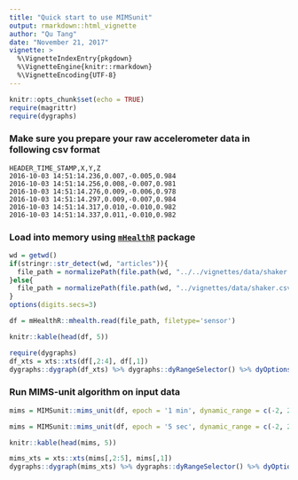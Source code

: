 ```yaml
---
title: "Quick start to use MIMSunit"
output: rmarkdown::html_vignette
author: "Qu Tang"
date: "November 21, 2017"
vignette: >
  %\VignetteIndexEntry{pkgdown}
  %\VignetteEngine{knitr::rmarkdown}
  %\VignetteEncoding{UTF-8}
---
```


```r
knitr::opts_chunk$set(echo = TRUE)
require(magrittr)
require(dygraphs)
```

### Make sure you prepare your raw accelerometer data in following csv format

```
HEADER_TIME_STAMP,X,Y,Z
2016-10-03 14:51:14.236,0.007,-0.005,0.984
2016-10-03 14:51:14.256,0.008,-0.007,0.981
2016-10-03 14:51:14.276,0.009,-0.006,0.978
2016-10-03 14:51:14.297,0.009,-0.007,0.984
2016-10-03 14:51:14.317,0.010,-0.010,0.982
2016-10-03 14:51:14.337,0.011,-0.010,0.982
```

### Load into memory using [`mHealthR`](https://qutang.github.io/mHealthR/) package

```r
wd = getwd()
if(stringr::str_detect(wd, "articles")){
  file_path = normalizePath(file.path(wd, "../../vignettes/data/shaker.csv"))
}else{
  file_path = normalizePath(file.path(wd, "../vignettes/data/shaker.csv"))
}
options(digits.secs=3)
```

```r
df = mHealthR::mhealth.read(file_path, filetype='sensor')
```

```r
knitr::kable(head(df, 5))
```

```r
require(dygraphs)
df_xts = xts::xts(df[,2:4], df[,1])
dygraphs::dygraph(df_xts) %>% dygraphs::dyRangeSelector() %>% dyOptions(colors = RColorBrewer::brewer.pal(3, "Set2")) %>% dyLegend(width = 400)
```

### Run MIMS-unit algorithm on input data

```r
mims = MIMSunit::mims_unit(df, epoch = '1 min', dynamic_range = c(-2, 2), output_mims_per_axis = TRUE)
```

```r
mims = MIMSunit::mims_unit(df, epoch = '5 sec', dynamic_range = c(-2, 2), output_mims_per_axis = TRUE)
```

```r
knitr::kable(head(mims, 5))
```

```r
mims_xts = xts::xts(mims[,2:5], mims[,1])
dygraphs::dygraph(mims_xts) %>% dygraphs::dyRangeSelector() %>% dyOptions(colors = RColorBrewer::brewer.pal(4, "Set2")) %>% dyLegend(width = 400) %>% dyAxis("y", valueRange = c(0, 2 * max(mims_xts)))
```